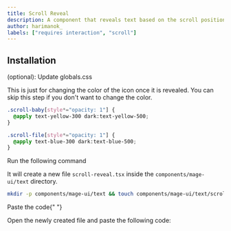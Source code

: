```yaml
---
title: Scroll Reveal
description: A component that reveals text based on the scroll position. Make sure to scroll inside the preview to see the effect.
author: harimanok_
labels: ["requires interaction", "scroll"]
---
```


<ComponentPreview name="text-scroll-reveal--docs" />

## Installation

<Steps>

<Step>(optional): Update globals.css</Step>

This is just for changing the color of the icon once it is revealed. You can skip this step if you don't want to change the color.

```css
.scroll-baby[style*="opacity: 1"] {
  @apply text-yellow-300 dark:text-yellow-500;
}

.scroll-file[style*="opacity: 1"] {
  @apply text-blue-300 dark:text-blue-500;
}
```

<Step>Run the following command</Step>

It will create a new file `scroll-reveal.tsx` inside the `components/mage-ui/text` directory.

```bash
mkdir -p components/mage-ui/text && touch components/mage-ui/text/scroll-reveal.tsx
```

<Step>Paste the code</Step>{" "}

Open the newly created file and paste the following code:

```jsx file=<rootDir>/mage-ui/text/scroll-reveal.tsx

```

</Steps>

